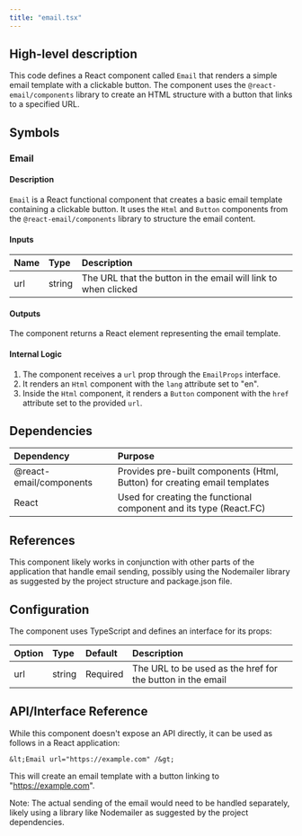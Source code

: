 ```yaml
---
title: "email.tsx"
---
```


## High-level description
This code defines a React component called `Email` that renders a simple email template with a clickable button. The component uses the `@react-email/components` library to create an HTML structure with a button that links to a specified URL.

## Symbols

### Email
#### Description
`Email` is a React functional component that creates a basic email template containing a clickable button. It uses the `Html` and `Button` components from the `@react-email/components` library to structure the email content.

#### Inputs
| Name | Type | Description |
|:-----|:-----|:------------|
| url | string | The URL that the button in the email will link to when clicked |

#### Outputs
The component returns a React element representing the email template.

#### Internal Logic
1. The component receives a `url` prop through the `EmailProps` interface.
2. It renders an `Html` component with the `lang` attribute set to "en".
3. Inside the `Html` component, it renders a `Button` component with the `href` attribute set to the provided `url`.

## Dependencies
| Dependency | Purpose |
|:-----------|:--------|
| @react-email/components | Provides pre-built components (Html, Button) for creating email templates |
| React | Used for creating the functional component and its type (React.FC) |

## References
This component likely works in conjunction with other parts of the application that handle email sending, possibly using the Nodemailer library as suggested by the project structure and package.json file.

## Configuration
The component uses TypeScript and defines an interface for its props:

| Option | Type | Default | Description |
|:-------|:-----|:--------|:------------|
| url | string | Required | The URL to be used as the href for the button in the email |

## API/Interface Reference
While this component doesn't expose an API directly, it can be used as follows in a React application:

```tsx
&lt;Email url="https://example.com" /&gt;
```

This will create an email template with a button linking to "https://example.com".

Note: The actual sending of the email would need to be handled separately, likely using a library like Nodemailer as suggested by the project dependencies.